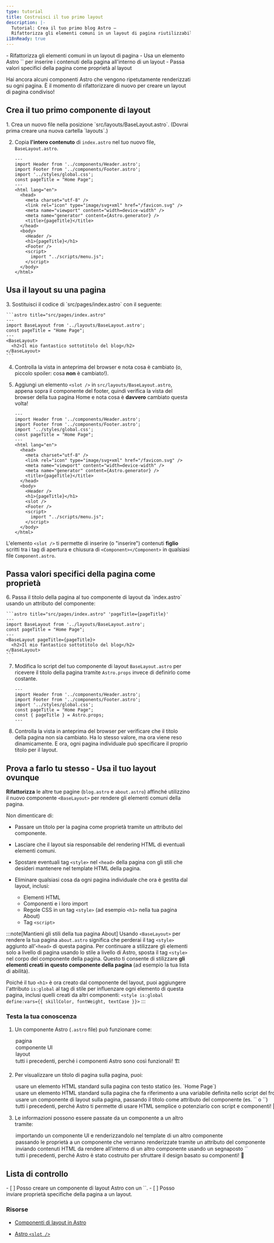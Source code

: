 ```yaml
---
type: tutorial
title: Costruisci il tuo primo layout
description: |-
  Tutorial: Crea il tuo primo blog Astro —
  Rifattorizza gli elementi comuni in un layout di pagina riutilizzabile
i18nReady: true
---
```



<PreCheck>
  - Rifattorizza gli elementi comuni in un layout di pagina
  - Usa un elemento Astro `<slot />` per inserire i contenuti della pagina all'interno di un layout
  - Passa valori specifici della pagina come proprietà al layout
</PreCheck>

Hai ancora alcuni componenti Astro che vengono ripetutamente renderizzati su ogni pagina. È il momento di rifattorizzare di nuovo per creare un layout di pagina condiviso!

## Crea il tuo primo componente di layout

<Steps>
1. Crea un nuovo file nella posizione `src/layouts/BaseLayout.astro`. (Dovrai prima creare una nuova cartella `layouts`.)

2. Copia **l'intero contenuto** di `index.astro` nel tuo nuovo file, `BaseLayout.astro`.

    ```astro title="src/layouts/BaseLayout.astro"
    ---
    import Header from '../components/Header.astro';
    import Footer from '../components/Footer.astro';
    import '../styles/global.css';
    const pageTitle = "Home Page";
    ---
    <html lang="en">
      <head>
        <meta charset="utf-8" />
        <link rel="icon" type="image/svg+xml" href="/favicon.svg" />
        <meta name="viewport" content="width=device-width" />
        <meta name="generator" content={Astro.generator} />
        <title>{pageTitle}</title>
      </head>
      <body>
        <Header />
        <h1>{pageTitle}</h1>
        <Footer />
        <script>
          import "../scripts/menu.js";
        </script>
      </body>
    </html>
    ```
</Steps>

## Usa il layout su una pagina

<Steps>
3. Sostituisci il codice di `src/pages/index.astro` con il seguente:

    ```astro title="src/pages/index.astro"
    ---
    import BaseLayout from '../layouts/BaseLayout.astro';
    const pageTitle = "Home Page";
    ---
    <BaseLayout>
      <h2>Il mio fantastico sottotitolo del blog</h2>
    </BaseLayout>
    ```

4. Controlla la vista in anteprima del browser e nota cosa è cambiato (o, piccolo spoiler: cosa **non** è cambiato!).

5. Aggiungi un elemento `<slot />` in `src/layouts/BaseLayout.astro`, appena sopra il componente del footer, quindi verifica la vista del browser della tua pagina Home e nota cosa è **davvero** cambiato questa volta!

    ```astro title="src/layouts/BaseLayout.astro" ins={18}
    ---
    import Header from '../components/Header.astro';
    import Footer from '../components/Footer.astro';
    import '../styles/global.css';
    const pageTitle = "Home Page";
    ---
    <html lang="en">
      <head>
        <meta charset="utf-8" />
        <link rel="icon" type="image/svg+xml" href="/favicon.svg" />
        <meta name="viewport" content="width=device-width" />
        <meta name="generator" content={Astro.generator} />
        <title>{pageTitle}</title>
      </head>
      <body>
        <Header />
        <h1>{pageTitle}</h1>
        <slot />
        <Footer />
        <script>
          import "../scripts/menu.js";
        </script>
      </body>
    </html>
    ```
</Steps>

L'elemento `<slot />` ti permette di inserire (o "inserire") contenuti **figlio** scritti tra i tag di apertura e chiusura di `<Component></Component>` in qualsiasi file `Component.astro`.

## Passa valori specifici della pagina come proprietà

<Steps>
6. Passa il titolo della pagina al tuo componente di layout da `index.astro` usando un attributo del componente:

    ```astro title="src/pages/index.astro" 'pageTitle={pageTitle}'
    ---
    import BaseLayout from '../layouts/BaseLayout.astro';
    const pageTitle = "Home Page";
    ---
    <BaseLayout pageTitle={pageTitle}>
      <h2>Il mio fantastico sottotitolo del blog</h2>
    </BaseLayout>
    ```

7. Modifica lo script del tuo componente di layout `BaseLayout.astro` per ricevere il titolo della pagina tramite `Astro.props` invece di definirlo come costante.

    ```astro title="src/layouts/BaseLayout.astro" del={5} ins={6}
    ---
    import Header from '../components/Header.astro';
    import Footer from '../components/Footer.astro';
    import '../styles/global.css';
    const pageTitle = "Home Page";
    const { pageTitle } = Astro.props;
    ---
    ```

8. Controlla la vista in anteprima del browser per verificare che il titolo della pagina non sia cambiato. Ha lo stesso valore, ma ora viene reso dinamicamente. E ora, ogni pagina individuale può specificare il proprio titolo per il layout.
</Steps>

<Box icon="puzzle-piece">

## Prova a farlo tu stesso - Usa il tuo layout ovunque

**Rifattorizza** le altre tue pagine (`blog.astro` e `about.astro`) affinché utilizzino il nuovo componente `<BaseLayout>` per rendere gli elementi comuni della pagina.

Non dimenticare di:

- Passare un titolo per la pagina come proprietà tramite un attributo del componente.

- Lasciare che il layout sia responsabile del rendering HTML di eventuali elementi comuni.

- Spostare eventuali tag `<style>` nel `<head>` della pagina con gli stili che desideri mantenere nel template HTML della pagina.

- Eliminare qualsiasi cosa da ogni pagina individuale che ora è gestita dal layout, inclusi:

  - Elementi HTML
  - Componenti e i loro import
  - Regole CSS in un tag `<style>` (ad esempio `<h1>` nella tua pagina About)
  - Tag `<script>`

:::note[Mantieni gli stili della tua pagina About]
Usando `<BaseLayout>` per rendere la tua pagina `about.astro` significa che perderai il tag `<style>` aggiunto all'`<head>` di questa pagina. Per continuare a stilizzare gli elementi solo a livello di pagina usando lo stile a livello di Astro, sposta il tag `<style>` nel corpo del componente della pagina. Questo ti consente di stilizzare **gli elementi creati in questo componente della pagina** (ad esempio la tua lista di abilità).

Poiché il tuo `<h1>` è ora creato dal componente del layout, puoi aggiungere l'attributo `is:global` al tag di stile per influenzare ogni elemento di questa pagina, inclusi quelli creati da altri componenti: `<style is:global define:vars={{ skillColor, fontWeight, textCase }}>`
:::
</Box>



<Box icon="question-mark">

### Testa la tua conoscenza

1. Un componente Astro (`.astro` file) può funzionare come:

    <MultipleChoice>
      <Option>pagina</Option>
      <Option>componente UI</Option>
      <Option>layout</Option>
      <Option isCorrect>tutti i precedenti, perché i componenti Astro sono così funzionali! 🏗️</Option>
    </MultipleChoice>

2. Per visualizzare un titolo di pagina sulla pagina, puoi:

    <MultipleChoice>
      <Option>
        usare un elemento HTML standard sulla pagina con testo statico (es. `<h1>Home Page</h1>`)
      </Option>
      <Option>
        usare un elemento HTML standard sulla pagina che fa riferimento a una variabile definita nello script del frontmatter del componente (es. `<h1>{pageTitle}</h1>`)
      </Option>
      <Option>
        usare un componente di layout sulla pagina, passando il titolo come attributo del componente (es. `<BaseLayout title="Home Page" />` o `<BaseLayout title={pageTitle} />`)
      </Option>
      <Option isCorrect>
        tutti i precedenti, perché Astro ti permette di usare HTML semplice o potenziarlo con script e componenti! 💪
      </Option>
    </MultipleChoice>

3. Le informazioni possono essere passate da un componente a un altro tramite:

    <MultipleChoice>
      <Option>
        importando un componente UI e renderizzandolo nel template di un altro componente
      </Option>
      <Option>
        passando le proprietà a un componente che verranno renderizzate tramite un attributo del componente
      </Option>
      <Option>
        inviando contenuti HTML da rendere all'interno di un altro componente usando un segnaposto `<slot />`
      </Option>
      <Option isCorrect>
        tutti i precedenti, perché Astro è stato costruito per sfruttare il design basato su componenti! 🧩
      </Option>
    </MultipleChoice>

</Box>

<Box icon="check-list">

## Lista di controllo

<Checklist>
- [ ] Posso creare un componente di layout Astro con un `<slot />`.
- [ ] Posso inviare proprietà specifiche della pagina a un layout.
</Checklist>
</Box>

### Risorse

- [Componenti di layout in Astro](/en/basics/layouts/)

- [Astro `<slot />`](/en/basics/astro-components/#slots)
